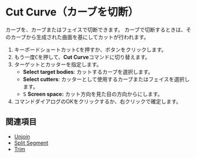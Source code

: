 
# Cut Curve（カーブを切断）

<Reference shortcut="C" command="Cut Curve" button="コマンドバー左" />

カーブを、カーブまたはフェイスで切断できます。
カーブで切断するときは、そのカーブから生成された曲面を基にしてカットが行われます。

1. キーボードショートカット<kbd>C</kbd>を押すか、ボタン<ButtonIcon type="button-cut" />をクリックします。
2. もう一度<kbd>C</kbd>を押して、**Cut Curve**コマンドに切り替えます。
3. ターゲットとカッターを指定します。
   - **Select target bodies**: カットするカーブを選択します。
   - **Select cutters**: カッターとして使用するカーブまたはフェイスを選択します。
   - <kbd>S</kbd> **Screen space:** カット方向を見た目の方向からにします。
4. コマンドダイアログのOKをクリックするか、右クリックで確定します。

## 関連項目
- [Unjoin](./unjoin)
- [Split Segment](./split-segment)
- [Trim](./trim)








